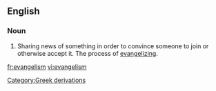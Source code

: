 ==English==

===Noun===
#Sharing news of something in order to convince someone to join or otherwise accept it.  The process of [[evangelize|evangelizing]].
[[Category:Greek derivations]]

[[fr:evangelism]]
[[vi:evangelism]]